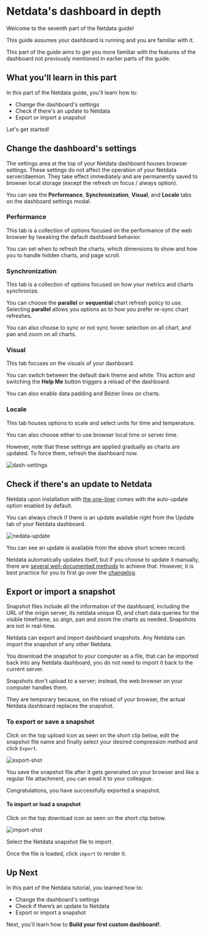 # Netdata's dashboard in depth

Welcome to the seventh part of the Netdata guide!

This guide assumes your dashboard is running and you are familiar with it. 

This part of the guide aims to get you more familiar with the features of the dashboard 
not previously mentioned in earlier parts of the guide.

## What you'll learn in this part

In this part of the Netdata guide, you'll learn how to:

-   Change the dashboard's settings
-   Check if there's an update to Netdata
-   Export or import a snapshot

Let's get started!

## Change the dashboard's settings

The settings area at the top of your Netdata dashboard houses browser settings. 
These settings do not affect the operation of your Netdata server/daemon.
They take effect immediately and are permanently saved to browser 
local storage (except the refresh on focus / always option).

You can see the **Performance**, **Synchronization**, **Visual**, and **Locale** tabs on the dashboard settings modal. 

### Performance

This tab is a collection of options focused on the performance of the
 web browser by tweaking the default dashboard behavior. 

You can set when to refresh the charts, which dimensions to show and how you to handle hidden charts, and page scroll.

### Synchronization

This tab is a collection of options focused on how your metrics and charts synchronize. 

You can choose the **parallel** or **sequential** chart refresh policy to use. 
Selecting **parallel** allows you options as to how you prefer re-sync chart refreshes.

You can also choose to sync or not sync hover selection on all chart, and pan and zoom on all charts.

### Visual

This tab focuses on the visuals of your dashboard.

You can switch between the default dark theme and white. 
This action and switching the **Help Me** button triggers a reload of the dashboard.

You can also enable data padding and Bézier lines on charts.

### Locale

This tab houses options to scale and select units for time and temperature.

You can also choose either to use browser local time or server time. 

However, note that these settings are applied gradually as charts are updated. 
To force them, refresh the dashboard now. 

![dash-settings](https://user-images.githubusercontent.com/12263278/64901553-967f3880-d692-11e9-95ac-dd485d36535c.gif)

## Check if there's an update to Netdata

Netdata upon installation with [the one-liner](https://docs.netdata.cloud/packaging/installer/#one-line-installation) 
comes with the auto-update option enabled by default.

You can always check if there is an update available right from the Update tab of your Netdata dashboard.

![nedata-update](https://user-images.githubusercontent.com/12263278/64876743-be957a00-d647-11e9-83dd-2f0a8df572cb.gif)

You can see an update is available from the above short screen record.

Netdata automatically updates itself, but if you choose to update it manually, there are [several well-documented methods](https://docs.netdata.cloud/packaging/installer/update/) to achieve that. 
However, it is best practice for you to first go over the [changelog](https://docs.netdata.cloud/changelog/).

## Export or import a snapshot

Snapshot files include all the information of the dashboard, including the URL of the origin server, 
its netdata unique ID, and chart data queries for the visible timeframe,
so align, pan and zoom the charts as needed. 
Snapshots are not in real-time. 

Netdata can export and import dashboard snapshots. Any Netdata can import the snapshot of any other Netdata. 

You download the snapshot to your computer as a file, 
that can be imported back into any Netdata dashboard, 
you do not need to import it back to the current server.

Snapshots don't upload to a server; instead, the web browser on your computer handles them.

They are temporary because, on the reload of your browser, the actual Netdata dashboard replaces the snapshot.

### To export or save a snapshot

 Click on the top upload icon as seen on the short clip below, edit the snapshot file name and 
 finally select your desired compression method and click `Export`.

 ![export-shot](https://user-images.githubusercontent.com/12263278/64901454-48b60080-d691-11e9-9c14-1539bc841735.gif)

 You save the snapshot file after it gets generated on your browser and like a regular file attachment, 
 you can email it to your colleague.

 Congratulations, you have successfully exported a snapshot.

 #### To import or load a snapshot

 Click on the top download icon as seen on the short clip below. 

![import-shot](https://user-images.githubusercontent.com/12263278/64901503-ee696f80-d691-11e9-9678-8d0e2a162402.gif)

 Select the Netdata snapshot file to import. 

 Once the file is loaded, click `import` to render it.

 ## Up Next

In this part of the Netdata tutorial, you learned how to:

-   Change the dashboard's settings
-   Check if there’s an update to Netdata
-   Export or import a snapshot

Next, you'll learn how to **Build your first custom dashboard!**.
